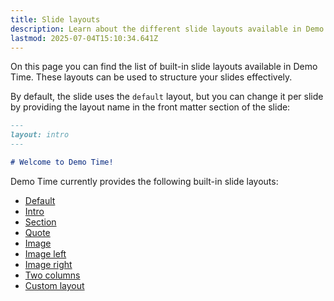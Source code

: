 ```yaml
---
title: Slide layouts
description: Learn about the different slide layouts available in Demo Time
lastmod: 2025-07-04T15:10:34.641Z
---
```




On this page you can find the list of built-in slide layouts available in Demo Time. These layouts can be used to structure your slides effectively.

By default, the slide uses the `default` layout, but you can change it per slide by providing the layout name in the front matter section of the slide:

```md
---
layout: intro
---

# Welcome to Demo Time!
```

Demo Time currently provides the following built-in slide layouts:

- [Default](/slides/layouts/default/)
- [Intro](/slides/layouts/intro/)
- [Section](/slides/layouts/section/)
- [Quote](/slides/layouts/quote/)
- [Image](/slides/layouts/image/)
- [Image left](/slides/layouts/image-left/)
- [Image right](/slides/layouts/image-right/)
- [Two columns](/slides/layouts/two-columns/)
- [Custom layout](/slides/layouts/custom/)

